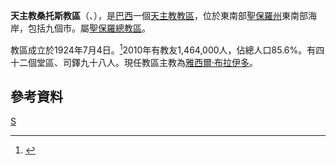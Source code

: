 {{noteTA
|1=zh-hans:桑托斯;zh-hk:山度士;zh-tw:桑托斯;
}}
{{Infobox Roman Catholic diocese
|name=桑托斯
|jurisdiction=教區
|latin = Dioecesis Santosensis|image =Cathedral 1 Santos Brasil-2.jpg
|caption = 玫瑰聖母座堂
|location = [[巴西|巴西]]
|territory = [[聖保羅州|聖保羅州]]
|population = 1,464,000
|rite = [[罗马礼|罗马礼]]
|patron = 
|province = 聖保羅
|established = 1924年
|cathedral =  [[玫瑰聖母主教座堂_(桑托斯)|玫瑰聖母座堂]] 
|co-cathedral =
|leadership = 主教
|website =http://www.diocesedesantos.com.br/
|patriarch= 
|metropolitan = 
|ordinary = 雅西爾·布拉伊多
|coadjutor archbishop =
|coadjutor bishop =
|auxiliary =
|emeritus =
}}
'''天主教桑托斯教區'''（{{lang-la|Dioecesis Santosensis}}、{{lang-pt|Diocese de Santos}}），是[[巴西|巴西]]一個[[天主教|天主教]][[教區|教區]]，位於東南部[[聖保羅州|聖保羅州]]東南部海岸，包括九個市。屬[[天主教聖保羅總教區|聖保羅總教區]]。

教區成立於1924年7月4日。<ref>{{cite journal
|journal=[[宗座公報|宗座公報]]
|publisher=梵蒂岡出版社
|date=1925年
|volume=17
|title=''Ubi praesules''
|page=498
|url=http://www.vatican.va/archive/aas/documents/AAS%2017%20%5B1925%5D%20-%20ocr.pdf
|access-date=2013-05-09
|archive-date=2010-03-27
|archive-url=https://web.archive.org/web/20100327070210/http://www.vatican.va/archive/aas/documents/AAS%2017%20%5B1925%5D%20-%20ocr.pdf
|dead-url=no
}}</ref>2010年有教友1,464,000人，佔總人口85.6%。有四十二個堂區、司鐸九十八人。現任教區主教為[[雅西爾·布拉伊多|雅西爾·布拉伊多]]。

==參考資料==
{{reflist}}
[[Category:巴西天主教教區|S]]